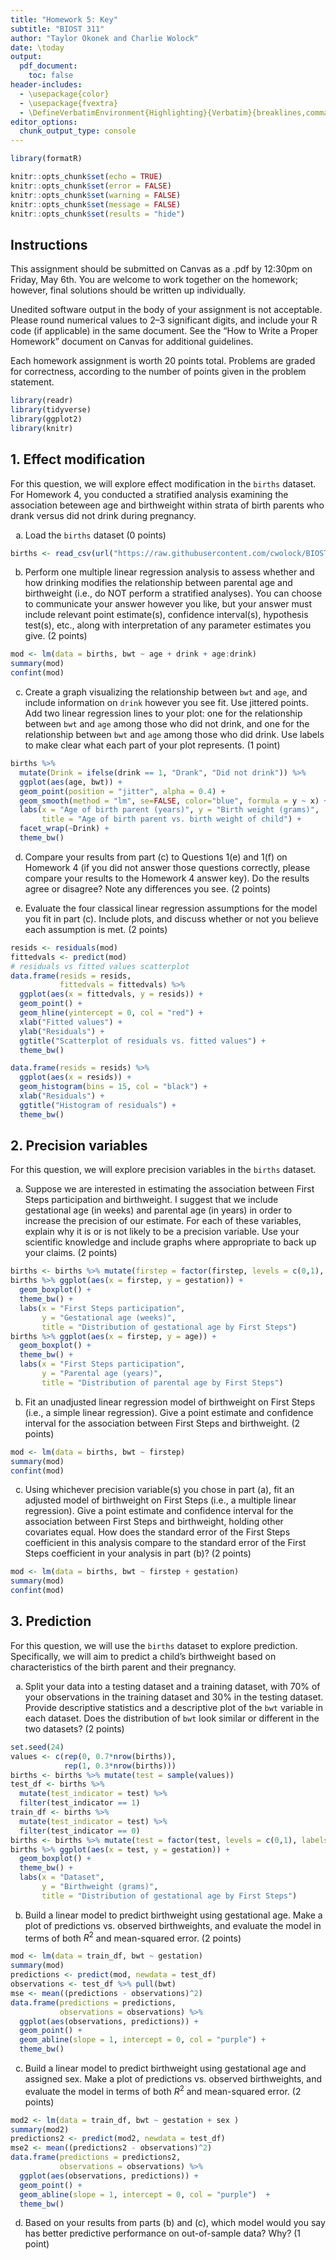 ```yaml
---
title: "Homework 5: Key"
subtitle: "BIOST 311"
author: "Taylor Okonek and Charlie Wolock"
date: \today
output: 
  pdf_document:
    toc: false
header-includes:
  - \usepackage{color}
  - \usepackage{fvextra}
  - \DefineVerbatimEnvironment{Highlighting}{Verbatim}{breaklines,commandchars=\\\{\}}
editor_options: 
  chunk_output_type: console
---
```


```r
library(formatR)

knitr::opts_chunk$set(echo = TRUE)
knitr::opts_chunk$set(error = FALSE)
knitr::opts_chunk$set(warning = FALSE)
knitr::opts_chunk$set(message = FALSE)
knitr::opts_chunk$set(results = "hide")
```


## Instructions

This assignment should be submitted on Canvas as a .pdf by 12:30pm on Friday, May 6th. You are welcome to work together on the homework; however, final solutions should be written up individually. 

Unedited software output in the body of your assignment is not acceptable. Please round numerical values to 2--3 significant digits, and include your R code (if applicable) in the same document. See the "How to Write a Proper Homework" document on Canvas for additional guidelines.  

Each homework assignment is worth 20 points total. Problems are graded for correctness, according to the number of points given in the problem statement. 


```r
library(readr)
library(tidyverse)
library(ggplot2)
library(knitr)
```

## 1. Effect modification

For this question, we will explore effect modification in the `births` dataset. For Homework 4, you conducted a stratified analysis examining the association beteween age and birthweight within strata of birth parents who drank versus did not drink during pregnancy.  

a. Load the `births` dataset (0 points)

```r
births <- read_csv(url("https://raw.githubusercontent.com/cwolock/BIOST311/main/Datasets/births.csv"))
```

b. Perform one multiple linear regression analysis to assess whether and how drinking modifies the relationship between parental age and birthweight (i.e., do NOT perform a stratified analyses). You can choose to communicate your answer however you like, but your answer must include relevant point estimate(s), confidence interval(s), hypothesis test(s), etc., along with interpretation of any parameter estimates you give. (2 points)

```r
mod <- lm(data = births, bwt ~ age + drink + age:drink)
summary(mod)
confint(mod)
```

\textcolor{blue}{Among birth parents who did not drink during pregnancy, we estimate that there is an average difference of 8.9 grams of birthweight comparing groups of parents one year apart in age, with older parents having heavier babies on average. Among birth parents who did drink during pregnancy, we estimate that there is an average difference of 14.6 grams of birthweight comparing groups of parents one year apart in age, with younger parents having heavier babies on average. The observed difference in association between age and birthweight comparing those who drank and those who did not would not be surprising if the true difference were between -60.3 and 13.3 grams. Testing the null hypothesis that the interaction coefficient in this model is 0 versus the two-sided alternative that it is non-zero, we fail to reject the null hypothesis (p = 0.21). We lack significant evidence to conclude that there is effect modification by drinking status on the association between age and birthweight.}

c. Create a graph visualizing the relationship between `bwt` and `age`, and include information on `drink` however you see fit. Use jittered points. Add two linear regression lines to your plot: one for the relationship between `bwt` and `age` among those who did not drink, and one for the relationship between `bwt` and `age` among those who did drink. Use labels to make clear what each part of your plot represents. (1 point)

```r
births %>%
  mutate(Drink = ifelse(drink == 1, "Drank", "Did not drink")) %>%
  ggplot(aes(age, bwt)) +
  geom_point(position = "jitter", alpha = 0.4) +
  geom_smooth(method = "lm", se=FALSE, color="blue", formula = y ~ x) + 
  labs(x = "Age of birth parent (years)", y = "Birth weight (grams)", 
       title = "Age of birth parent vs. birth weight of child") +
  facet_wrap(~Drink) + 
  theme_bw()
```

d. Compare your results from part (c) to Questions 1(e) and 1(f) on Homework 4 (if you did not answer those questions correctly, please compare your results to the Homework 4 answer key). Do the results agree or disagree? Note any differences you see. (2 points)

\textcolor{blue}{The point estimates for the linear association between age and birthweight among groups of birth parents who drank during pregnancy and those who did not agree exactly with the point estimates from our stratified analysis on Homework 4. Of course, in that stratified analysis we were unable to make inference on the difference in association between those who drank and those who did not (although we noted that the signs of the regression slopes were different). In this analysis, we were able to perform such a hypothesis test, and found we lacked siginficant evidence to conclude that there was a difference.}

e. Evaluate the four classical linear regression assumptions for the model you fit in part (c). Include plots, and discuss whether or not you believe each assumption is met. (2 points)

```r
resids <- residuals(mod)
fittedvals <- predict(mod)
# residuals vs fitted values scatterplot
data.frame(resids = resids,
           fittedvals = fittedvals) %>%
  ggplot(aes(x = fittedvals, y = resids)) +
  geom_point() +
  geom_hline(yintercept = 0, col = "red") +
  xlab("Fitted values") +
  ylab("Residuals") +
  ggtitle("Scatterplot of residuals vs. fitted values") +
  theme_bw()

data.frame(resids = resids) %>%
  ggplot(aes(x = resids)) +
  geom_histogram(bins = 15, col = "black") +
  xlab("Residuals") +
  ggtitle("Histogram of residuals") +
  theme_bw()
```

\textcolor{blue}{Based on the plot of residuals versus fitted values, there is no clear pattern, so there are no major concerns of violations of linearity. The variance of residuals appears to be larger for intermediate fitted values versus larger or smaller fitted values, which could be cause for conern, although it's difficult to tell by eye.} 

\textcolor{blue}{Based on the sampling scheme (individual birth parents sampled), there are no concerns about violations of independence.}

\textcolor{blue}{The residual histogram appears roughly normal, although there is a clear left skew. The general curve is bell-shaped.}

## 2. Precision variables

For this question, we will explore precision variables in the `births` dataset.

a. Suppose we are interested in estimating the association between First Steps participation and birthweight. I suggest that we include gestational age (in weeks) and parental age (in years) in order to increase the precision of our estimate. For each of these variables, explain why it is or is not likely to be a precision variable. Use your scientific knowledge and include graphs where appropriate to back up your claims. (2 points)

```r
births <- births %>% mutate(firstep = factor(firstep, levels = c(0,1), labels = c("No", "Yes")))
births %>% ggplot(aes(x = firstep, y = gestation)) + 
  geom_boxplot() + 
  theme_bw() + 
  labs(x = "First Steps participation",
       y = "Gestational age (weeks)", 
       title = "Distribution of gestational age by First Steps")
births %>% ggplot(aes(x = firstep, y = age)) + 
  geom_boxplot() + 
  theme_bw() + 
  labs(x = "First Steps participation",
       y = "Parental age (years)", 
       title = "Distribution of parental age by First Steps")
```

\textcolor{blue}{Gestational age is a reasonable precision variable; parental age is not. Looking at the two boxplots above, we see that gestational age is not associated with First Steps (the exposure of interest), which is a requirement for being a precision variable. On the other hand, parental age is quite clearly associated with First Steps, with First Steps participants tending to be younger on average. In terms of the outcome, we have reason to believe that gestational age causally affects birthweight, so it meets the second requirement of a precision variable.}

b. Fit an unadjusted linear regression model of birthweight on First Steps (i.e., a simple linear regression). Give a point estimate and confidence interval for the association between First Steps and birthweight. (2 points)

```r
mod <- lm(data = births, bwt ~ firstep)
summary(mod)
confint(mod)
```

\textcolor{blue}{We estimate that the difference in mean birthweight comparing birth parents who participated in First Steps versus those who did not was 66.2 grams, with First Steps participants having lower birthweight on average. The 95\% confidence interval is (-125.8, -6.6).}

c. Using whichever precision variable(s) you chose in part (a), fit an adjusted model of birthweight on First Steps (i.e., a multiple linear regression). Give a point estimate and confidence interval for the association between First Steps and birthweight, holding other covariates equal. How does the standard error of the First Steps coefficient in this analysis compare to the standard error of the First Steps coefficient in your analysis in part (b)? (2 points)

```r
mod <- lm(data = births, bwt ~ firstep + gestation)
summary(mod)
confint(mod)
```

\textcolor{blue}{We estimate that the difference in mean birthweight comparing birth parents who participated in First Steps versus those who did not, holding gestational age equal, was 42.0 grams, with First Steps participants having lower birthweight on average. The 95\% confidence interval is (-92.7, 8.6). This confidence interval is narrower than our confidence interval from part (b) (i.e., the standard error of our estimate is lower after accounting for gestational age.), suggesting a possible gain in precision.}

## 3. Prediction

For this question, we will use the `births` dataset to explore prediction. Specifically, we will aim to predict a child's birthweight based on characteristics of the birth parent and their pregnancy.

a. Split your data into a testing dataset and a training dataset, with 70% of your observations in the training dataset and 30% in the testing dataset. Provide descriptive statistics and a descriptive plot of the `bwt` variable in each dataset. Does the distribution of `bwt` look similar or different in the two datasets? (2 points)

```r
set.seed(24)
values <- c(rep(0, 0.7*nrow(births)),
            rep(1, 0.3*nrow(births)))
births <- births %>% mutate(test = sample(values))
test_df <- births %>%
  mutate(test_indicator = test) %>%
  filter(test_indicator == 1)
train_df <- births %>%
  mutate(test_indicator = test) %>%
  filter(test_indicator == 0)
births <- births %>% mutate(test = factor(test, levels = c(0,1), labels = c("Training", "Testing")))
births %>% ggplot(aes(x = test, y = gestation)) + 
  geom_boxplot() + 
  theme_bw() + 
  labs(x = "Dataset",
       y = "Birthweight (grams)", 
       title = "Distribution of gestational age by First Steps")
```

\textcolor{blue}{Looking at the side-by-side boxplots, the distribution of birthweight appears similar in the testing and training datasets.}

b. Build a linear model to predict birthweight using gestational age. Make a plot of predictions vs. observed birthweights, and evaluate the model in terms of both $R^2$ and mean-squared error. (2 points)

```r
mod <- lm(data = train_df, bwt ~ gestation)
summary(mod)
predictions <- predict(mod, newdata = test_df)
observations <- test_df %>% pull(bwt)
mse <- mean((predictions - observations)^2)
data.frame(predictions = predictions,
           observations = observations) %>%
  ggplot(aes(observations, predictions)) + 
  geom_point() + 
  geom_abline(slope = 1, intercept = 0, col = "purple") + 
  theme_bw()
```

\textcolor{blue}{The adjusted $R^2$ of this model is 0.2679, and the MSE for predicting birthweight on the test set was 226,293.} 

c. Build a linear model to predict birthweight using gestational age and assigned sex. Make a plot of predictions vs. observed birthweights, and evaluate the model in terms of both $R^2$ and mean-squared error. (2 points)

```r
mod2 <- lm(data = train_df, bwt ~ gestation + sex ) 
summary(mod2)
predictions2 <- predict(mod2, newdata = test_df)
mse2 <- mean((predictions2 - observations)^2)
data.frame(predictions = predictions2,
           observations = observations) %>%
  ggplot(aes(observations, predictions)) + 
  geom_point() + 
  geom_abline(slope = 1, intercept = 0, col = "purple")  + 
  theme_bw()
```

\textcolor{blue}{The adjusted $R^2$ of this model is 0.2916, and the MSE for predicting birthweight on the test set was 228,210.} 

d. Based on your results from parts (b) and (c), which model would you say has better predictive performance on out-of-sample data? Why? (1 point)

\textcolor{blue}{I would choose the model with only gestational age. This model is simpler and has a lower MSE, which is indicative of out-of-sample error. The larger model has a larger adjusted $R^2$, but this does not measure out-of-sample performance in any way.}
